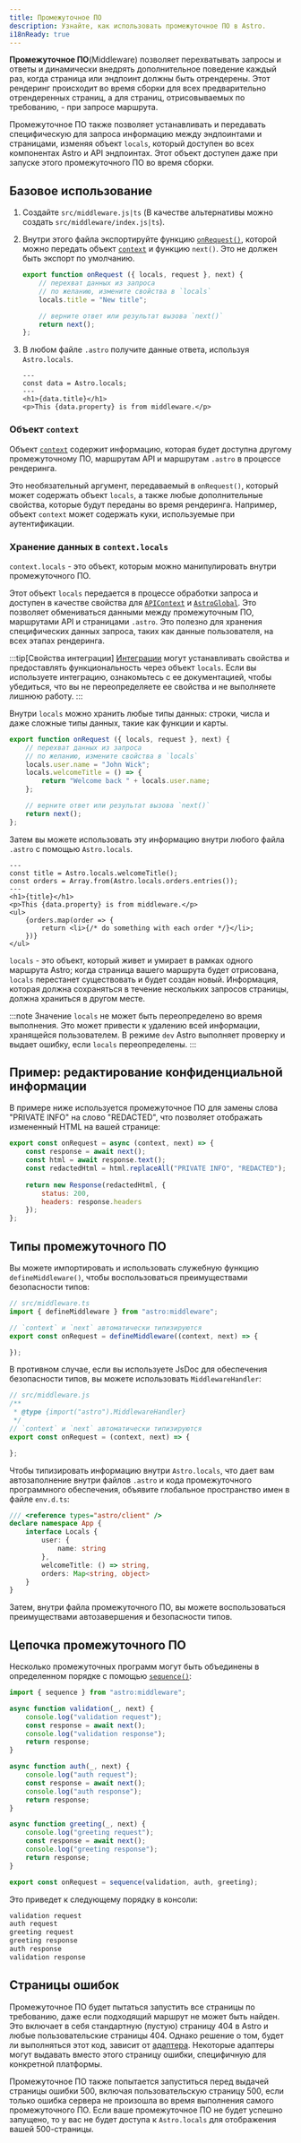 ```yaml
---
title: Промежуточное ПО
description: Узнайте, как использовать промежуточное ПО в Astro.
i18nReady: true
---
```


**Промежуточное ПО**(Middleware) позволяет перехватывать запросы и ответы и динамически внедрять дополнительное поведение каждый раз, когда страница или эндпоинт должны быть отрендерены. Этот рендеринг происходит во время сборки для всех предварительно отрендеренных страниц, а для страниц, отрисовываемых по требованию, - при запросе маршрута.

Промежуточное ПО также позволяет устанавливать и передавать специфическую для запроса информацию между эндпоинтами и страницами, изменяя объект `locals`, который доступен во всех компонентах Astro и API эндпоинтах. Этот объект доступен даже при запуске этого промежуточного ПО во время сборки.

## Базовое использование

1. Создайте `src/middleware.js|ts` (В качестве альтернативы можно создать `src/middleware/index.js|ts`).

2. Внутри этого файла экспортируйте функцию [`onRequest()`](/ru/reference/api-reference/#onrequest), которой можно передать объект [`context`](#объект-context) и функцию `next()`. Это не должен быть экспорт по умолчанию.

    ```js title="src/middleware.js"
    export function onRequest ({ locals, request }, next) {
        // перехват данных из запроса
        // по желанию, измените свойства в `locals`
        locals.title = "New title";

        // верните ответ или результат вызова `next()`
        return next();
    };
    ```

3. В любом файле `.astro` получите данные ответа, используя `Astro.locals`.

    ```astro title="src/components/Component.astro"
    ---
    const data = Astro.locals;
    ---
    <h1>{data.title}</h1>
    <p>This {data.property} is from middleware.</p>
    ```

### Объект `context`

Объект [`context`](/ru/reference/api-reference/#контекст-конечной-точки) содержит информацию, которая будет доступна другому промежуточному ПО, маршрутам API и маршрутам `.astro` в процессе рендеринга.

Это необязательный аргумент, передаваемый в `onRequest()`, который может содержать объект `locals`, а также любые дополнительные свойства, которые будут переданы во время рендеринга. Например, объект `context` может содержать куки, используемые при аутентификации.

### Хранение данных в `context.locals`

`context.locals` - это объект, которым можно манипулировать внутри промежуточного ПО.

Этот объект `locals` передается в процессе обработки запроса и доступен в качестве свойства для [`APIContext`](/ru/reference/api-reference/#contextlocals) и [`AstroGlobal`](/ru/reference/api-reference/#astrolocals). Это позволяет обмениваться данными между промежуточным ПО, маршрутами API и страницами `.astro`. Это полезно для хранения специфических данных запроса, таких как данные пользователя, на всех этапах рендеринга.

:::tip[Свойства интеграции]
[Интеграции](/ru/guides/integrations-guide/) могут устанавливать свойства и предоставлять функциональность через объект `locals`. Если вы используете интеграцию, ознакомьтесь с ее документацией, чтобы убедиться, что вы не переопределяете ее свойства и не выполняете лишнюю работу.
:::

Внутри `locals` можно хранить любые типы данных: строки, числа и даже сложные типы данных, такие как функции и карты.

```js title="src/middleware.js"
export function onRequest ({ locals, request }, next) {
    // перехват данных из запроса
    // по желанию, измените свойства в `locals`
    locals.user.name = "John Wick";
    locals.welcomeTitle = () => {
        return "Welcome back " + locals.user.name;
    };

    // верните ответ или результат вызова `next()`
    return next();
};
```

Затем вы можете использовать эту информацию внутри любого файла `.astro` с помощью `Astro.locals`.

```astro title="src/pages/orders.astro"
---
const title = Astro.locals.welcomeTitle();
const orders = Array.from(Astro.locals.orders.entries());
---
<h1>{title}</h1>
<p>This {data.property} is from middleware.</p>
<ul>
    {orders.map(order => {
        return <li>{/* do something with each order */}</li>;
    })}
</ul>
```

`locals` - это объект, который живет и умирает в рамках одного маршрута Astro; когда страница вашего маршрута будет отрисована, `locals` перестанет существовать и будет создан новый. Информация, которая должна сохраняться в течение нескольких запросов страницы, должна храниться в другом месте.

:::note
Значение `locals` не может быть переопределено во время выполнения. Это может привести к удалению всей информации, хранящейся пользователем.  В режиме `dev` Astro выполняет проверку и выдает ошибку, если `locals` переопределены.
:::

## Пример: редактирование конфиденциальной информации

В примере ниже используется промежуточное ПО для замены слова "PRIVATE INFO" на слово "REDACTED", что позволяет отображать измененный HTML на вашей странице:

```js title="src/middleware.js"
export const onRequest = async (context, next) => {
    const response = await next();
    const html = await response.text();
    const redactedHtml = html.replaceAll("PRIVATE INFO", "REDACTED");
    
    return new Response(redactedHtml, {
        status: 200,
        headers: response.headers
    });
};
```

## Типы промежуточного ПО

Вы можете импортировать и использовать служебную функцию `defineMiddleware()`, чтобы воспользоваться преимуществами безопасности типов:

```ts
// src/middleware.ts
import { defineMiddleware } from "astro:middleware";

// `context` и `next` автоматически типизируются
export const onRequest = defineMiddleware((context, next) => {

});
```

В противном случае, если вы используете JsDoc для обеспечения безопасности типов, вы можете использовать `MiddlewareHandler`:


```js
// src/middleware.js
/**
 * @type {import("astro").MiddlewareHandler}
 */
// `context` и `next` автоматически типизируются
export const onRequest = (context, next) => {

};
```

Чтобы типизировать информацию внутри `Astro.locals`, что дает вам автозаполнение внутри файлов `.astro` и кода промежуточного программного обеспечения, объявите глобальное пространство имен в файле `env.d.ts`:

```ts title="src/env.d.ts"
/// <reference types="astro/client" />
declare namespace App {
    interface Locals {
        user: {
            name: string
        },
        welcomeTitle: () => string,
        orders: Map<string, object>
    }
}
```

Затем, внутри файла промежуточного ПО, вы можете воспользоваться преимуществами автозавершения и безопасности типов.

## Цепочка промежуточного ПО

Несколько промежуточных программ могут быть объединены в определенном порядке с помощью [`sequence()`](/ru/reference/api-reference/#sequence):

```js title="src/middleware.js"
import { sequence } from "astro:middleware";

async function validation(_, next) {
    console.log("validation request");
    const response = await next();
    console.log("validation response");
    return response;
}

async function auth(_, next) {
    console.log("auth request");
    const response = await next();
    console.log("auth response");
    return response;
}

async function greeting(_, next) {
    console.log("greeting request");
    const response = await next();
    console.log("greeting response");
    return response;
}

export const onRequest = sequence(validation, auth, greeting);
```

Это приведет к следующему порядку в консоли:

```sh
validation request
auth request
greeting request
greeting response
auth response
validation response
```

## Страницы ошибок

Промежуточное ПО будет пытаться запустить все страницы по требованию, даже если подходящий маршрут не может быть найден. Это включает в себя стандартную (пустую) страницу 404 в Astro и любые пользовательские страницы 404. Однако решение о том, будет ли выполняться этот код, зависит от [адаптера](/ru/guides/on-demand-rendering/). Некоторые адаптеры могут выдавать вместо этого страницу ошибки, специфичную для конкретной платформы.

Промежуточное ПО также попытается запуститься перед выдачей страницы ошибки 500, включая пользовательскую страницу 500, если только ошибка сервера не произошла во время выполнения самого промежуточного ПО. Если ваше промежуточное ПО не будет успешно запущено, то у вас не будет доступа к `Astro.locals` для отображения вашей 500-страницы.